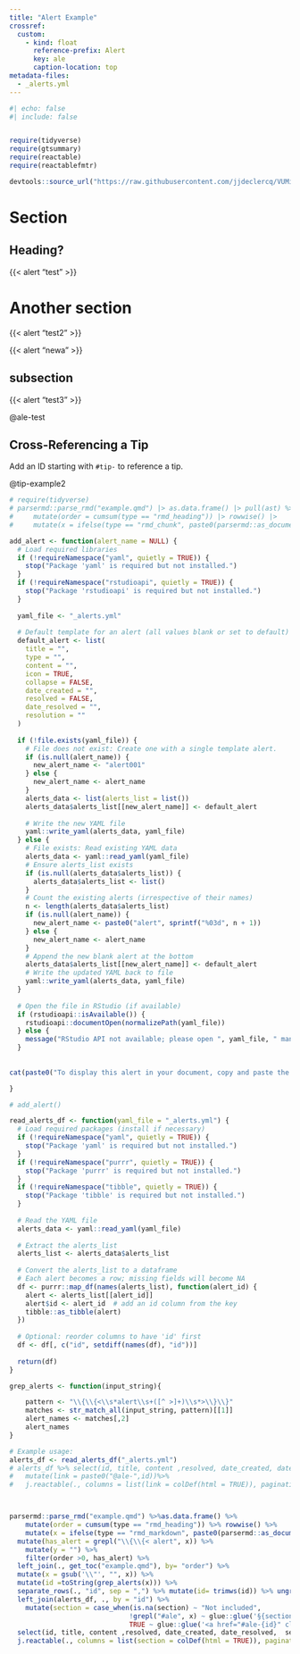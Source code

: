```yaml
---
title: "Alert Example"
crossref:
  custom:
    - kind: float
      reference-prefix: Alert
      key: ale
      caption-location: top
metadata-files: 
  - _alerts.yml
---
```


```r
#| echo: false
#| include: false


require(tidyverse)
require(gtsummary)
require(reactable)
require(reactablefmtr)

devtools::source_url("https://raw.githubusercontent.com/jjdeclercq/VUMisC/refs/heads/main/JDmisc/JDmisc.R")

```

# Section

## Heading?

::: {#ale-test}
{{< alert "test" >}}
:::

# Another section

{{< alert "test2" >}} 

::: {#ale-newa}
{{< alert "newa" >}}
:::

## subsection

::: {#ale-test3}
{{< alert "test3" >}}
:::

@ale-test 

::: {#tip-example2 .callout-tip collapse="true"}
## Cross-Referencing a Tip

Add an ID starting with `#tip-` to reference a tip.
:::

@tip-example2

```r
# require(tidyverse)
# parsermd::parse_rmd("example.qmd") |> as.data.frame() |> pull(ast) %>% parsermd::as_document() %>% print()
#     mutate(order = cumsum(type == "rmd_heading")) |> rowwise() |> 
#     mutate(x = ifelse(type == "rmd_chunk", paste0(parsermd::as_document(ast), collapse = ""), "")) 
```

```r
add_alert <- function(alert_name = NULL) {
  # Load required libraries
  if (!requireNamespace("yaml", quietly = TRUE)) {
    stop("Package 'yaml' is required but not installed.")
  }
  if (!requireNamespace("rstudioapi", quietly = TRUE)) {
    stop("Package 'rstudioapi' is required but not installed.")
  }
  
  yaml_file <- "_alerts.yml"
  
  # Default template for an alert (all values blank or set to default)
  default_alert <- list(
    title = "",
    type = "",
    content = "",
    icon = TRUE,
    collapse = FALSE,
    date_created = "",
    resolved = FALSE,
    date_resolved = "",
    resolution = ""
  )
  
  if (!file.exists(yaml_file)) {
    # File does not exist: Create one with a single template alert.
    if (is.null(alert_name)) {
      new_alert_name <- "alert001"
    } else {
      new_alert_name <- alert_name
    }
    alerts_data <- list(alerts_list = list())
    alerts_data$alerts_list[[new_alert_name]] <- default_alert
    
    # Write the new YAML file
    yaml::write_yaml(alerts_data, yaml_file)
  } else {
    # File exists: Read existing YAML data
    alerts_data <- yaml::read_yaml(yaml_file)
    # Ensure alerts_list exists
    if (is.null(alerts_data$alerts_list)) {
      alerts_data$alerts_list <- list()
    }
    # Count the existing alerts (irrespective of their names)
    n <- length(alerts_data$alerts_list)
    if (is.null(alert_name)) {
      new_alert_name <- paste0("alert", sprintf("%03d", n + 1))
    } else {
      new_alert_name <- alert_name
    }
    # Append the new blank alert at the bottom
    alerts_data$alerts_list[[new_alert_name]] <- default_alert
    # Write the updated YAML back to file
    yaml::write_yaml(alerts_data, yaml_file)
  }
  
  # Open the file in RStudio (if available)
  if (rstudioapi::isAvailable()) {
    rstudioapi::documentOpen(normalizePath(yaml_file))
  } else {
    message("RStudio API not available; please open ", yaml_file, " manually.")
  }
 
  
cat(paste0("To display this alert in your document, copy and paste the following shortcode into your text editor:\n\n{{< alert '", new_alert_name, "' >}}"))

}

# add_alert()
```

```r



read_alerts_df <- function(yaml_file = "_alerts.yml") {
  # Load required packages (install if necessary)
  if (!requireNamespace("yaml", quietly = TRUE)) {
    stop("Package 'yaml' is required but not installed.")
  }
  if (!requireNamespace("purrr", quietly = TRUE)) {
    stop("Package 'purrr' is required but not installed.")
  }
  if (!requireNamespace("tibble", quietly = TRUE)) {
    stop("Package 'tibble' is required but not installed.")
  }
  
  # Read the YAML file
  alerts_data <- yaml::read_yaml(yaml_file)
  
  # Extract the alerts_list
  alerts_list <- alerts_data$alerts_list
  
  # Convert the alerts_list to a dataframe
  # Each alert becomes a row; missing fields will become NA
  df <- purrr::map_df(names(alerts_list), function(alert_id) {
    alert <- alerts_list[[alert_id]]
    alert$id <- alert_id  # add an id column from the key
    tibble::as_tibble(alert)
  })
  
  # Optional: reorder columns to have 'id' first
  df <- df[, c("id", setdiff(names(df), "id"))]
  
  return(df)
}

grep_alerts <- function(input_string){

    pattern <- "\\{\\{<\\s*alert\\s+([^ >]+)\\s*>\\}\\}"
    matches <- str_match_all(input_string, pattern)[[1]]
    alert_names <- matches[,2]
    alert_names
}

# Example usage:
alerts_df <- read_alerts_df("_alerts.yml")
# alerts_df %>% select(id, title, content ,resolved, date_created, date_resolved) %>% 
#   mutate(link = paste0("@ale-",id))%>% 
#   j.reactable(., columns = list(link = colDef(html = TRUE)), pagination = FALSE, height = 500)



parsermd::parse_rmd("example.qmd") %>%as.data.frame() %>% 
    mutate(order = cumsum(type == "rmd_heading")) %>% rowwise() %>% 
    mutate(x = ifelse(type == "rmd_markdown", paste0(parsermd::as_document(ast), collapse = ""), "")) %>% 
  mutate(has_alert = grepl("\\{\\{< alert", x)) %>% 
    mutate(y = "") %>% 
    filter(order >0, has_alert) %>% 
  left_join(., get_toc("example.qmd"), by= "order") %>% 
  mutate(x = gsub('\\"', "", x)) %>% 
  mutate(id =toString(grep_alerts(x))) %>% 
  separate_rows(., "id", sep = ",") %>% mutate(id= trimws(id)) %>% ungroup() %>% select(-title, -type) %>%  
  left_join(alerts_df, ., by = "id") %>% 
    mutate(section = case_when(is.na(section) ~ "Not included", 
                              !grepl("#ale", x) ~ glue::glue('§{section}'),
                              TRUE ~ glue::glue('<a href="#ale-{id}" class="quarto-xref" aria-expanded="false">§{section}</a>') )) %>% 
  select(id, title, content ,resolved, date_created, date_resolved,  section) %>% 
  j.reactable(., columns = list(section = colDef(html = TRUE)), pagination = FALSE, height = 500)


```


